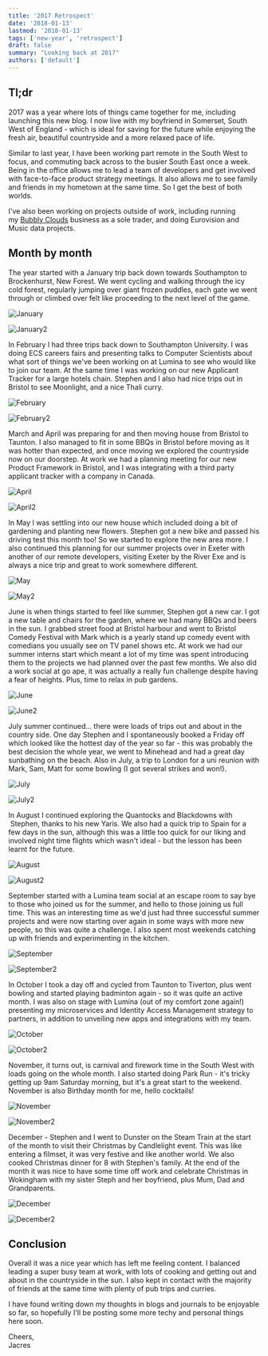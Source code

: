 ```yaml
---
title: '2017 Retrospect'
date: '2018-01-13'
lastmod: '2018-01-13'
tags: ['new-year', 'retrospect']
draft: false
summary: "Looking back at 2017"
authors: ['default']
---
```


Tl;dr
-----

2017 was a year where lots of things came together for me, including launching this new blog. I now live with my boyfriend in Somerset, South West of England - which is ideal for saving for the future while enjoying the fresh air, beautiful countryside and a more relaxed pace of life.

Similar to last year, I have been working part remote in the South West to focus, and commuting back across to the busier South East once a week. Being in the office allows me to lead a team of developers and get involved with face-to-face product strategy meetings. It also allows me to see family and friends in my hometown at the same time. So I get the best of both worlds.

I've also been working on projects outside of work, including running my [Bubbly Clouds](https://bubblyclouds.com/) business as a sole trader, and doing Eurovision and Music data projects.

Month by month
--------------

The year started with a January trip back down towards Southampton to Brockenhurst, New Forest. We went cycling and walking through the icy cold forest, regularly jumping over giant frozen puddles, each gate we went through or climbed over felt like proceeding to the next level of the game.

![January](/content/images/2018/01/jan.jpg)

![January2](/content/images/2018/01/jan2.jpg)

In February I had three trips back down to Southampton University. I was doing ECS careers fairs and presenting talks to Computer Scientists about what sort of things we've been working on at Lumina to see who would like to join our team. At the same time I was working on our new Applicant Tracker for a large hotels chain. Stephen and I also had nice trips out in Bristol to see Moonlight, and a nice Thali curry.

![February](/content/images/2018/01/feb.jpg)

![February2](/content/images/2018/01/feb2.jpg)

March and April was preparing for and then moving house from Bristol to Taunton. I also managed to fit in some BBQs in Bristol before moving as it was hotter than expected, and once moving we explored the countryside now on our doorstep. At work we had a planning meeting for our new Product Framework in Bristol, and I was integrating with a third party applicant tracker with a company in Canada.

![April](/content/images/2018/01/apr.jpg)

![April2](/content/images/2018/01/apr2.jpg)

In May I was settling into our new house which included doing a bit of gardening and planting new flowers. Stephen got a new bike and passed his driving test this month too! So we started to explore the new area more. I also continued this planning for our summer projects over in Exeter with another of our remote developers, visiting Exeter by the River Exe and is always a nice trip and great to work somewhere different.

![May](/content/images/2018/01/may.jpg)

![May2](/content/images/2018/01/may2.jpg)

June is when things started to feel like summer, Stephen got a new car. I got a new table and chairs for the garden, where we had many BBQs and beers in the sun. I grabbed street food at Bristol harbour and went to Bristol Comedy Festival with Mark which is a yearly stand up comedy event with comedians you usually see on TV panel shows etc. At work we had our summer interns start which meant a lot of my time was spent introducing them to the projects we had planned over the past few months. We also did a work social at go ape, it was actually a really fun challenge despite having a fear of heights. Plus, time to relax in pub gardens.

![June](/content/images/2018/01/jun.jpg)

![June2](/content/images/2018/01/jun2.jpg)

July summer continued... there were loads of trips out and about in the country side. One day Stephen and I spontaneously booked a Friday off which looked like the hottest day of the year so far - this was probably the best decision the whole year, we went to Minehead and had a great day sunbathing on the beach. Also in July, a trip to London for a uni reunion with Mark, Sam, Matt for some bowling (I got several strikes and won!).

![July](/content/images/2018/01/jul.jpg)

![July2](/content/images/2018/01/jul2.jpg)

In August I continued exploring the Quantocks and Blackdowns with  Stephen, thanks to his new Yaris. We also had a quick trip to Spain for a few days in the sun, although this was a little too quick for our liking and involved night time flights which wasn't ideal - but the lesson has been learnt for the future.

![August](/content/images/2018/01/aug.jpg)

![August2](/content/images/2018/01/aug2.jpg)

September started with a Lumina team social at an escape room to say bye to those who joined us for the summer, and hello to those joining us full time. This was an interesting time as we'd just had three successful summer projects and were now starting over again in some ways with more new people, so this was quite a challenge. I also spent most weekends catching up with friends and experimenting in the kitchen.

![September](/content/images/2018/01/sep.jpg)

![September2](/content/images/2018/01/sep2.jpg)

In October I took a day off and cycled from Taunton to Tiverton, plus went bowling and started playing badminton again - so it was quite an active month. I was also on stage with Lumina (out of my comfort zone again!) presenting my microservices and Identity Access Management strategy to partners, in addition to unveiling new apps and integrations with my team.

![October](/content/images/2018/01/oct.jpg)

![October2](/content/images/2018/01/oct2.jpg)

November, it turns out, is carnival and firework time in the South West with loads going on the whole month. I also started doing Park Run - it's tricky getting up 9am Saturday morning, but it's a great start to the weekend. November is also Birthday month for me, hello cocktails!

![November](/content/images/2018/01/nov.jpg)

![November2](/content/images/2018/01/nov2.jpg)

December - Stephen and I went to Dunster on the Steam Train at the start of the month to visit their Christmas by Candlelight event. This was like entering a filmset, it was very festive and like another world. We also cooked Christmas dinner for 8 with Stephen's family. At the end of the month it was nice to have some time off work and celebrate Christmas in Wokingham with my sister Steph and her boyfriend, plus Mum, Dad and Grandparents.

![December](/content/images/2018/01/dec.jpg)

![December2](/content/images/2018/01/dec2.jpg)

Conclusion
----------

Overall it was a nice year which has left me feeling content. I balanced leading a super busy team at work, with lots of cooking and getting out and about in the countryside in the sun. I also kept in contact with the majority of friends at the same time with plenty of pub trips and curries.

I have found writing down my thoughts in blogs and journals to be enjoyable so far, so hopefully I'll be posting some more techy and personal things here soon.

Cheers,\
Jacres